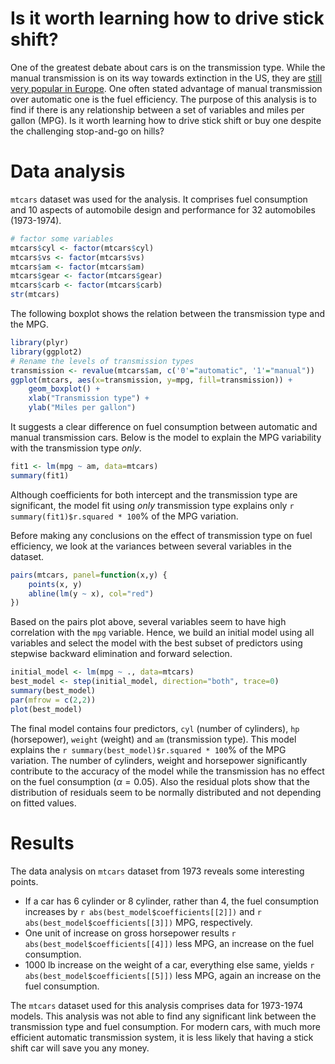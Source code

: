 # Is it worth learning how to drive stick shift?

One of the greatest debate about cars is on the transmission type. While
the manual transmission is on its way towards extinction in the US, they are
[still very popular in Europe](http://www.dctfacts.com/archive/2008/why-dual-clutch-technology-big-business.aspx).
One often stated advantage of manual
transmission over automatic one is the fuel efficiency. The purpose of
this analysis is to find if there is any relationship between a set of
variables and miles per gallon (MPG). Is it worth learning how to drive
stick shift or buy one despite the challenging stop-and-go on hills?

# Data analysis

`mtcars` dataset was used for the analysis. It comprises fuel consumption
and 10 aspects of automobile design and performance for 32 automobiles
(1973-1974).

```r
# factor some variables
mtcars$cyl <- factor(mtcars$cyl)
mtcars$vs <- factor(mtcars$vs)
mtcars$am <- factor(mtcars$am)
mtcars$gear <- factor(mtcars$gear)
mtcars$carb <- factor(mtcars$carb)
str(mtcars)
```

The following boxplot shows the relation between the transmission type
and the MPG.

```r
library(plyr)
library(ggplot2)
# Rename the levels of transmission types
transmission <- revalue(mtcars$am, c('0'="automatic", '1'="manual"))
ggplot(mtcars, aes(x=transmission, y=mpg, fill=transmission)) +
    geom_boxplot() +
    xlab("Transmission type") +
    ylab("Miles per gallon")
```

It suggests a clear difference on fuel consumption between automatic
and manual transmission cars. Below is the model to explain the MPG
variability with the transmission type _only_.

```r
fit1 <- lm(mpg ~ am, data=mtcars)
summary(fit1)
```

Although coefficients for both intercept and the transmission type are
significant, the model fit using _only_ transmission type explains only
`r summary(fit1)$r.squared * 100`% of the MPG variation.



Before making any conclusions on the effect of transmission type on fuel
efficiency, we look at the variances between several variables in the dataset.

```r
pairs(mtcars, panel=function(x,y) {
    points(x, y)
    abline(lm(y ~ x), col="red")
})
```

Based on the pairs plot above, several variables seem to have high
correlation with the `mpg` variable. Hence, we build an initial model
using all variables and select the model with the best subset of
predictors using stepwise backward elimination and forward selection.

```r
initial_model <- lm(mpg ~ ., data=mtcars)
best_model <- step(initial_model, direction="both", trace=0)
summary(best_model)
par(mfrow = c(2,2))
plot(best_model)
```

The final model contains four predictors, `cyl` (number of cylinders),
`hp` (horsepower), `weight` (weight) and `am` (transmission type). This
model explains the `r summary(best_model)$r.squared * 100`% of the MPG
variation. The number of cylinders, weight and horsepower  significantly
contribute to the accuracy of the model while the transmission has no effect
on the fuel consumption ($\alpha=0.05$). Also the residual plots show that
the distribution of residuals seem to be
normally distributed and not depending on fitted values.

# Results

The data analysis on `mtcars` dataset from 1973 reveals some interesting
points.

- If a car has 6 cylinder or 8 cylinder, rather than 4, the fuel consumption
increases by `r abs(best_model$coefficients[[2]])` and
`r abs(best_model$coefficients[[3]])` MPG, respectively.
- One unit of increase on gross horsepower results
`r abs(best_model$coefficients[[4]])` less MPG, an increase on the fuel
consumption.
- 1000 lb increase on the weight of a car, everything else same, yields
`r abs(best_model$coefficients[[5]])` less MPG, again an increase on the
fuel consumption.

The `mtcars` dataset used for this analysis comprises data for 1973-1974
models. This analysis was not able to find any significant link between the
transmission type and fuel consumption. For modern cars, with much more
efficient automatic transmission system, it is less likely that having
a stick shift car will save you any money.

